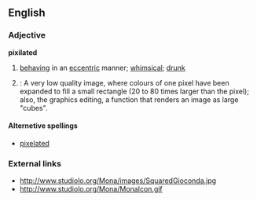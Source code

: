 ==English==

===Adjective===
'''pixilated'''
# [[behaving]] in an [[eccentric]] manner; [[whimsical]]; [[drunk]]
# {{computing}}: A very low quality image, where colours of one pixel have been expanded to fill a small rectangle (20 to 80 times larger than the pixel); also, the graphics editing, a function that renders an image as large "cubes".

====Alternetive spellings====
*[[pixelated]]

===External links===
* http://www.studiolo.org/Mona/images/SquaredGioconda.jpg
* http://www.studiolo.org/Mona/MonaIcon.gif